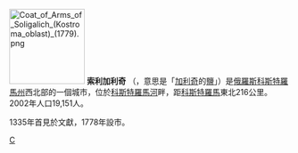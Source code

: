 {{Coord|59|05|N|42|17|E|type:city|display=title}}
[[File:Coat_of_Arms_of_Soligalich_(Kostroma_oblast)_(1779).png|135px]]
'''索利加利奇''' （{{lang-ru|Солига́лич}}，意思是「[[加利奇|加利奇]]的[[盐_(化学)|鹽]]」）是[[俄羅斯|俄羅斯]][[科斯特羅馬州|科斯特羅馬州]]西北部的一個城市，位於[[科斯特羅馬河|科斯特羅馬河]]畔，距[[科斯特羅馬|科斯特羅馬]]東北216公里。2002年人口19,151人。

1335年首見於文獻，1778年設市。

{{科斯特羅馬州行政區劃}}
[[Category:科斯特羅馬州城市|С]]